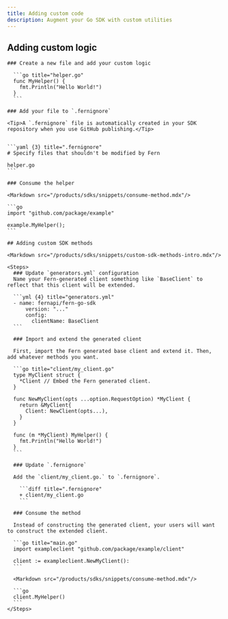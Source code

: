 ```yaml
---
title: Adding custom code
description: Augment your Go SDK with custom utilities
---
```


<Markdown src="/products/sdks/snippets/custom-code-intro.mdx"/>

## Adding custom logic

<Markdown src="/products/sdks/snippets/custom-logic-intro.mdx"/>

<Steps>

    ### Create a new file and add your custom logic
    
      ```go title="helper.go"
      func MyHelper() {
        fmt.Println("Hello World!")
      }
      ```

    ### Add your file to `.fernignore`

    <Tip>A `.fernignore` file is automatically created in your SDK repository when you use GitHub publishing.</Tip>


    ```yaml {3} title=".fernignore"
    # Specify files that shouldn't be modified by Fern

    helper.go
    ```

    ### Consume the helper

    <Markdown src="/products/sdks/snippets/consume-method.mdx"/>

    ```go
    import "github.com/package/example"

    example.MyHelper();
    ```
</Steps>

    ## Adding custom SDK methods

    <Markdown src="/products/sdks/snippets/custom-sdk-methods-intro.mdx"/>

    <Steps>
      ### Update `generators.yml` configuration
      Name your Fern-generated client something like `BaseClient` to reflect that this client will be extended.

      ```yml {4} title="generators.yml"
      - name: fernapi/fern-go-sdk
          version: "..."
          config:
            clientName: BaseClient
      ```

      ### Import and extend the generated client

      First, import the Fern generated base client and extend it. Then, add whatever methods you want.

      ```go title="client/my_client.go"
      type MyClient struct {
        *Client // Embed the Fern generated client.
      }

      func NewMyClient(opts ...option.RequestOption) *MyClient {
        return &MyClient{
          Client: NewClient(opts...),
        }
      }

      func (m *MyClient) MyHelper() {
        fmt.Println("Hello World!")
      }
      ```

      ### Update `.fernignore`

      Add the `client/my_client.go.` to `.fernignore`.

        ```diff title=".fernignore"
        + client/my_client.go
        ```

      ### Consume the method

      Instead of constructing the generated client, your users will want to construct the extended client.

      ```go title="main.go"
      import exampleclient "github.com/package/example/client"

      client := exampleclient.NewMyClient():
      ```

      <Markdown src="/products/sdks/snippets/consume-method.mdx"/>

      ```go
      client.MyHelper()
      ```
    </Steps>